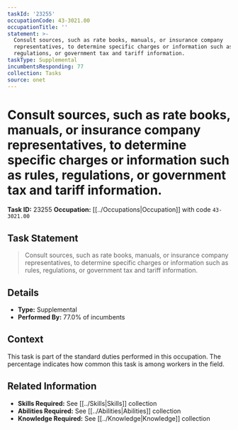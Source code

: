 ```yaml
---
taskId: '23255'
occupationCode: 43-3021.00
occupationTitle: ''
statement: >-
  Consult sources, such as rate books, manuals, or insurance company
  representatives, to determine specific charges or information such as rules,
  regulations, or government tax and tariff information.
taskType: Supplemental
incumbentsResponding: 77
collection: Tasks
source: onet
---
```

# Consult sources, such as rate books, manuals, or insurance company representatives, to determine specific charges or information such as rules, regulations, or government tax and tariff information.

**Task ID:** 23255
**Occupation:** [[../Occupations|Occupation]] with code `43-3021.00`

## Task Statement

> Consult sources, such as rate books, manuals, or insurance company representatives, to determine specific charges or information such as rules, regulations, or government tax and tariff information.

## Details

- **Type:** Supplemental
- **Performed By:** 77.0% of incumbents

## Context

This task is part of the standard duties performed in this occupation. The percentage indicates how common this task is among workers in the field.

## Related Information

- **Skills Required:** See [[../Skills|Skills]] collection
- **Abilities Required:** See [[../Abilities|Abilities]] collection
- **Knowledge Required:** See [[../Knowledge|Knowledge]] collection
